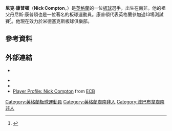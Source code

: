 '''尼克·康普頓'''（'''Nick Compton'''，{{bd|1983年|6月26日}}）是[[英格蘭|英格蘭]]的一位[[板球|板球]]選手，出生在南非。他的祖父丹尼斯·康普頓也是一位著名的板球運動員。康普頓代表英格蘭參加過13場測試賽<ref name="Cricinfo profile">{{cite web |url=http://www.espncricinfo.com/ci/content/player/11718.html |title=Nick Compton – ESPNcricinfo profile |publisher=ESPNCricinfo |accessdate=23 January 2013 |archive-date=2016-07-10 |archive-url=https://web.archive.org/web/20160710021920/http://www.espncricinfo.com/ci/content/player/11718.html |dead-url=no }}</ref>。他現在效力於米德塞克斯板球俱樂部。

==參考資料==
{{reflist}}

==外部連結==
*{{official website|http://www.nickcompton.com/}}
{{Commons category|Nick Compton}}
* {{cricinfo|ref=ci/content/player/11718.html|name=Nick Compton}}
* {{cricketarchive|ref=Archive/Players/44/44044/44044.html|name=Nick Compton}}
* [https://web.archive.org/web/20080125042758/http://www.ecb.co.uk/stats/players/middlesex/nick-compton,222,PP.html Player Profile: Nick Compton] from [[England_and_Wales_Cricket_Board|ECB]]

{{DEFAULTSORT:Compton, Nick}}
[[Category:英格蘭板球運動員|Category:英格蘭板球運動員]]
[[Category:英格蘭裔南非人|Category:英格蘭裔南非人]]
[[Category:津巴布韋裔南非人|Category:津巴布韋裔南非人]]